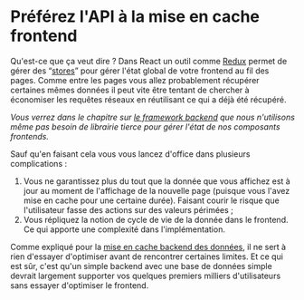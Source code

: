 # Préférez l'API à la mise en cache frontend

Qu'est-ce que ça veut dire ? Dans React un outil comme [Redux](https://github.com/reduxjs/redux) permet de gérer des “[stores](https://redux.js.org/api/store)” pour gérer l'état global de votre frontend au fil des pages. Comme entre les pages vous allez probablement récupérer certaines mêmes données il peut vite être tentant de chercher à économiser les requêtes réseaux en réutilisant ce qui a déjà été récupéré.

_Vous verrez dans le chapitre sur [le framework backend](backend-framework/index.mdx) que nous n'utilisons même pas besoin de librairie tierce pour gérer l'état de nos composants frontends._

Sauf qu'en faisant cela vous vous lancez d'office dans plusieurs complications :

1.  Vous ne garantissez plus du tout que la donnée que vous affichez est à jour au moment de l'affichage de la nouvelle page (puisque vous l'avez mise en cache pour une certaine durée). Faisant courir le risque que l'utilisateur fasse des actions sur des valeurs périmées ;
2.  Vous répliquez la notion de cycle de vie de la donnée dans le frontend. Ce qui apporte une complexité dans l'implémentation.

Comme expliqué pour la [mise en cache backend des données](database-for-everything/cache.mdx), il ne sert à rien d'essayer d'optimiser avant de rencontrer certaines limites. Et ce qui est sûr, c'est qu'un simple backend avec une base de données simple devrait largement supporter vos quelques premiers milliers d'utilisateurs sans essayer d'optimiser le frontend.
